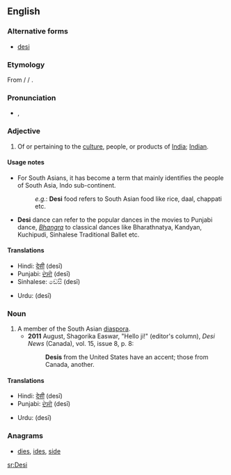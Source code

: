 {{also|desi-}}
==English==
{{wikipedia|Desi}}

===Alternative forms===
* [[desi]]

===Etymology===
From {{etyl|hi}} {{term|देसी|sc=Deva|tr=desī||national|lang=hi}} / {{etyl|ur}} {{term|دیسی|sc=ur-Arab|tr=desī||national|lang=ur}} / {{etyl|ur}} {{term|ඩේසි|sc=sinhala|lang=ur}}.

===Pronunciation===
* {{IPA|/deɪ.siː/}}, {{X-SAMPA|/deI.si:/}}

===Adjective===
{{en-adj}}

# Of or pertaining to the [[culture]], people, or products of [[India]]; [[Indian]].

====Usage notes====
* For South Asians, it has become a term that mainly identifies the people of South Asia, Indo sub-continent.
*: ''e.g.'': '''Desi''' food refers to South Asian food like rice, daal, chappati etc.
* '''Desi''' dance can refer to the popular dances in the movies to Punjabi dance, ''[[Bhangra]]'' to classical dances like Bharathnatya, Kandyan, Kuchipudi, Sinhalese Traditional Ballet etc.

====Translations====
{{trans-top|South Asian}}
* Hindi: [[देसी]] (desī)
* Punjabi: [[ਦੇਸੀ]] (desī)
* Sinhalese: ඩේසි (desī)
{{trans-mid}}
* Urdu: {{ur-Arab|[[دیسی]]}} (desī)
{{trans-bottom}}

===Noun===
{{en-noun}}

# A member of the South Asian [[diaspora]].
#* '''2011''' August, Shagorika Easwar, "Hello ji!" (editor's column), ''Desi News'' (Canada), vol. 15, issue 8, p. 8:
#*: '''Desis''' from the United States have an accent; those from Canada, another.

====Translations====
{{trans-top|person}}
* Hindi: [[देसी]] (desī)
* Punjabi: [[ਦੇਸੀ]] (desī)
{{trans-mid}}
* Urdu: {{ur-Arab|[[دیسی]]}} (desī)
{{trans-bottom}}

===Anagrams===
* [[dies#English|dies]], [[ides#English|ides]], [[side#English|side]]

[[sr:Desi]]